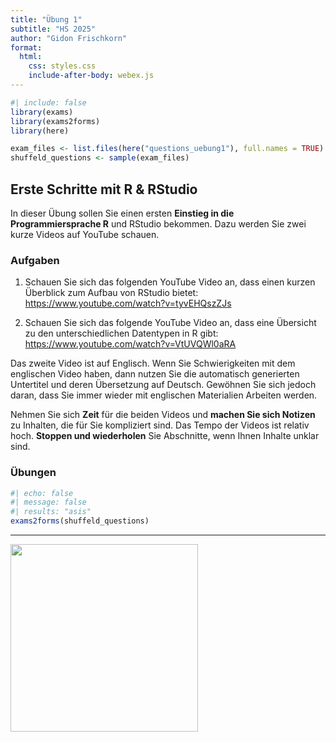 ```yaml
---
title: "Übung 1"
subtitle: "HS 2025"
author: "Gidon Frischkorn"
format:
  html:
    css: styles.css
    include-after-body: webex.js
---
```


```r
#| include: false
library(exams)
library(exams2forms)
library(here)

exam_files <- list.files(here("questions_uebung1"), full.names = TRUE)
shuffeld_questions <- sample(exam_files)
```


## Erste Schritte mit R & RStudio

In dieser Übung sollen Sie einen ersten **Einstieg in die Programmiersprache R** und RStudio bekommen. Dazu werden Sie zwei kurze Videos auf YouTube schauen.

### Aufgaben

1.  Schauen Sie sich das folgenden YouTube Video an, dass einen kurzen Überblick zum Aufbau von RStudio bietet: <https://www.youtube.com/watch?v=tyvEHQszZJs>

2.  Schauen Sie sich das folgende YouTube Video an, dass eine Übersicht zu den unterschiedlichen Datentypen in R gibt: <https://www.youtube.com/watch?v=VtUVQWl0aRA>

Das zweite Video ist auf Englisch. Wenn Sie Schwierigkeiten mit dem englischen Video haben, dann nutzen Sie die automatisch generierten Untertitel und deren Übersetzung auf Deutsch. Gewöhnen Sie sich jedoch daran, dass Sie immer wieder mit englischen Materialien Arbeiten werden. 

Nehmen Sie sich **Zeit** für die beiden Videos und **machen Sie sich Notizen** zu Inhalten, die für Sie kompliziert sind. Das Tempo der Videos ist relativ hoch. **Stoppen und wiederholen** Sie Abschnitte, wenn Ihnen Inhalte unklar sind.

### Übungen

```r
#| echo: false
#| message: false
#| results: "asis"
exams2forms(shuffeld_questions)
```

------------------------------------------------------------------------

[![](images/Logo_UniLu.png){fig-align="center" width="300"}](https://www.unilu.ch/fakultaeten/vpf/uebersicht/)
